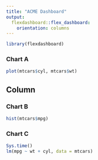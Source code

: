 ```yaml
---
title: "ACME Dashboard"
output: 
  flexdashboard::flex_dashboard:
    orientation: columns
---
```


```r
library(flexdashboard)
```

### Chart A

```r
plot(mtcars$cyl, mtcars$wt)
```

Column {data-width=350}
-----------------------------------------------------------------------

### Chart B

```r
hist(mtcars$mpg)
```

### Chart C

```r
Sys.time()
lm(mpg ~ wt + cyl, data = mtcars)
```
